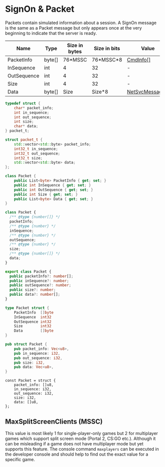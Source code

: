 # SignOn & Packet

Packets contain simulated information about a session. A SignOn message is the same as a Packet message but only
appears once at the very beginning to indicate that the server is ready.

<!-- @dem-gen-begin:Packet -->

<Tabs groupId="lang">
<TabItem value="overview" label="Overview">

| Name | Type | Size in bytes | Size in bits | Value |
| --- | --- | --- | --- | --- |
| PacketInfo | byte[] | 76*MSSC | 76*MSSC\*8 | [CmdInfo[]](/classes/cmdinfo.mdx) |
| InSequence | int | 4 | 32 | - |
| OutSequence | int | 4 | 32 | - |
| Size | int | 4 | 32 | - |
| Data | byte[] | Size | Size\*8 | [NetSvcMessage[]](/classes/netsvc/netsvc.mdx) |

</TabItem>
<TabItem value="c" label="C">

```c
typedef struct {
    char* packet_info;
    int in_sequence;
    int out_sequence;
    int size;
    char* data;
} packet_t;
```

</TabItem>
<TabItem value="cpp" label="C++">

```cpp
struct packet_t {
    std::vector<std::byte> packet_info;
    int32_t in_sequence;
    int32_t out_sequence;
    int32_t size;
    std::vector<std::byte> data;
};
```

</TabItem>
<TabItem value="csharp" label="C#">

```csharp
class Packet {
    public List<byte> PacketInfo { get; set; }
    public int InSequence { get; set; }
    public int OutSequence { get; set; }
    public int Size { get; set; }
    public List<byte> Data { get; set; }
}
```

</TabItem>
<TabItem value="js" label="JS">

```js
class Packet {
  /** @type {number[]} */
  packetInfo;
  /** @type {number} */
  inSequence;
  /** @type {number} */
  outSequence;
  /** @type {number} */
  size;
  /** @type {number[]} */
  data;
}
```

</TabItem>
<TabItem value="ts" label="TS">

```ts
export class Packet {
  public packetInfo?: number[];
  public inSequence?: number;
  public outSequence?: number;
  public size?: number;
  public data?: number[];
}
```

</TabItem>
<TabItem value="go" label="Go">

```go
type Packet struct {
	PacketInfo  []byte
	InSequence  int32
	OutSequence int32
	Size        int32
	Data        []byte
}
```

</TabItem>
<TabItem value="rust" label="Rust">

```rust
pub struct Packet {
    pub packet_info: Vec<u8>,
    pub in_sequence: i32,
    pub out_sequence: i32,
    pub size: i32,
    pub data: Vec<u8>,
}
```

</TabItem>
<TabItem value="zig" label="Zig">

```zig
const Packet = struct {
    packet_info: []u8,
    in_sequence: i32,
    out_sequence: i32,
    size: i32,
    data: []u8,
};
```

</TabItem>
</Tabs>

<!-- @dem-gen-end:Packet -->

## MaxSplitScreenClients (MSSC)

This value is most likely 1 for single-player-only games but 2 for multiplayer games which support split screen mode
(Portal 2, CS:GO etc.). Although it can be misleading if a game does not have multiplayer mode but yet supports this
feature. The console command `maxplayers` can be executed in the developer console and should help to find out the exact
value for a specific game.
